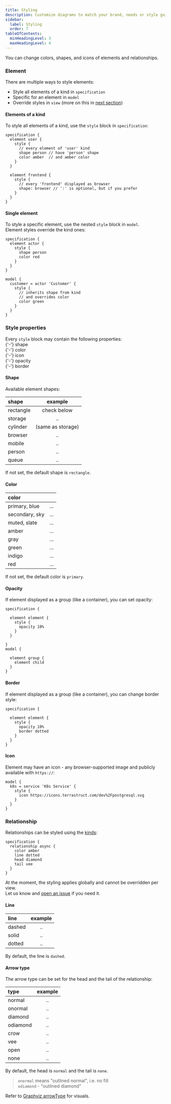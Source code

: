 ```yaml
---
title: Styling
description: Customize diagrams to match your brand, needs or style guide.
sidebar: 
  label: Styling
  order: 7
tableOfContents:
  minHeadingLevel: 3
  maxHeadingLevel: 4
---
```



You can change colors, shapes, and icons of elements and relationships.

### Element

There are multiple ways to style elements:
- Style all elements of a kind in `specification`
- Specific for an element in `model`
- Override styles in `view` (more on this in [next section](/dsl/views/#style-predicates))

#### Elements of a kind

To style all elements of a kind, use the `style` block in `specification`:

```likec4 copy
specification {
  element user {
    style {
      // every element of 'user' kind
      shape person // have 'person' shape
      color amber  // and amber color
    }
  }

  element frontend {    
    style {
      // every 'frontend' displayed as browser
      shape: browser // ':' is optional, but if you prefer
    }
  }
}
```

#### Single element

To style a specific element, use the nested `style` block in `model`.  
Element styles override the kind ones:

```likec4 copy
specification {
  element actor {
    style {
      shape person
      color red
    }
  }
}

model {
  customer = actor 'Customer' {
    style {
      // inherits shape from kind
      // and overrides color
      color green                   
    }
  }
}
```

### Style properties

Every `style` block may contain the following properties:  
{'-'} shape  
{'-'} color  
{'-'} icon  
{'-'} opacity  
{'-'} border

#### Shape

Available element shapes:

| shape     | example |
| :-------- | :-----: |
| rectangle |   check below    |
| storage   |   ..    |
| cylinder  |   (same as storage)    |
| browser   |   ..    |
| mobile    |   ..    |
| person    |   ..    |
| queue     |   ..    |

If not set, the default shape is `rectangle`.

<LikeC4ThemeView viewId="themecolor_primary"/>

#### Color

| color          |                                                           |
| :------------- | :-------------------------------------------------------: |
| primary, blue  |  ...  |
| secondary, sky |  ...  |
| muted, slate   |  ...  |
| amber          |  ...  |
| gray           |  ...  |
| green          |  ...  |
| indigo         |  ...  |
| red            |  ...  |

If not set, the default color is `primary`.

<LikeC4ThemeView viewId="index"/>


#### Opacity

If element displayed as a group (like a container), you can set opacity:

```likec4
specification {

  element element {
    style {
      opacity 10%
    }
  }

}
model {

  element group {
    element child
  }
}
```


<LikeC4ThemeView viewId="opacity_example"/>

#### Border

If element displayed as a group (like a container), you can change border style:

```likec4
specification {

  element element {
    style {
      opacity 10%
      border dotted
    }
  }
}

```

#### Icon

Element may have an icon - any browser-supported image and publicly available with `https://`:

```likec4 copy
model {
  k8s = service 'K8s Service' {
    style {
      icon https://icons.terrastruct.com/dev%2Fpostgresql.svg
    }
  }
}
```


### Relationship

Relationships can be styled using the [kinds](/dsl/relationships/#relationship-kinds):

```likec4
specification {
  relationship async {
    color amber
    line dotted
    head diamond
    tail vee
  }
}
```

At the moment, the styling applies globally and cannot be overridden per view.  
Let us know and [open an issue](https://github.com/likec4/likec4/issues) if you need it.

#### Line

| line   | example |
| :----- | :-----: |
| dashed |   ..    |
| solid  |   ..    |
| dotted |   ..    |

By default, the line is `dashed`.

#### Arrow type

The arrow type can be set for the head and the tail of the relationship:

| type      | example |
| :-------- | :-----: |
| normal    |   ..    |
| onormal   |   ..    |
| diamond   |   ..    |
| odiamond  |   ..    |
| crow      |   ..    |
| vee       |   ..    |
| open      |   ..    |
| none      |   ..    |

By default, the head is `normal` and the tail is `none`.

> `onormal` means "outlined normal", i.e. no fill  
> `odiamond` - "outlined diamond"

Refer to [Graphviz arrowType](https://graphviz.org/docs/attr-types/arrowType/) for visuals.
